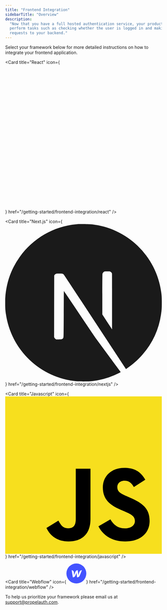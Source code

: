 ```yaml
---
title: "Frontend Integration"
sidebarTitle: "Overview"
description:
  "Now that you have a full hosted authentication service, your product needs to
  perform tasks such as checking whether the user is logged in and making HTTP
  requests to your backend."
---
```


Select your framework below for more detailed instructions on how to integrate
your frontend application.

<CardGroup cols={2}>

<Card
  title="React"
  icon={
<svg xmlns="http://www.w3.org/2000/svg" viewBox="-11.5 -10.23174 23 20.46348">
  <title>React Logo</title>
  <circle cx="0" cy="0" r="2.05" fill="#61dafb"/>
  <g stroke="#61dafb" stroke-width="1" fill="none">
    <ellipse rx="11" ry="4.2"/>
    <ellipse rx="11" ry="4.2" transform="rotate(60)"/>
    <ellipse rx="11" ry="4.2" transform="rotate(120)"/>
  </g>
</svg>
}
  href="/getting-started/frontend-integration/react"
/>

<Card
  title="Next.js"
  icon={<svg className="h-5 w-5" viewBox="0 0 48 48" xmlns="http://www.w3.org/2000/svg">
  <path d="m22.43.01-.73.07C14.88.69 8.5 4.37 4.45 10.02A23.75 23.75 0 0 0 .22 20.51a18.3 18.3 0 0 0-.22 3.5c0 1.78.02 2.17.22 3.49A24.1 24.1 0 0 0 21.7 47.94c.73.08 3.87.08 4.6 0a24.22 24.22 0 0 0 8.65-2.53c.4-.2.49-.27.43-.31-.03-.03-1.8-2.4-3.9-5.24l-3.84-5.19-4.81-7.11a688.2 688.2 0 0 0-4.84-7.12c-.02 0-.04 3.16-.05 7.02-.02 6.76-.02 7.04-.1 7.2a.85.85 0 0 1-.42.42c-.15.08-.28.1-.99.1h-.81l-.22-.15a.88.88 0 0 1-.31-.34l-.1-.2.01-9.42.02-9.4.14-.19c.08-.1.24-.22.35-.29.19-.09.27-.1 1.08-.1.95 0 1.11.04 1.36.31.07.08 2.68 4 5.8 8.72l9.46 14.34 3.8 5.76.2-.13c1.7-1.1 3.5-2.68 4.92-4.32a23.89 23.89 0 0 0 5.65-12.27c.2-1.32.22-1.7.22-3.5 0-1.78-.02-2.17-.22-3.49A24.1 24.1 0 0 0 26.37.07c-.45-.04-3.55-.1-3.94-.06zm9.82 14.52a.95.95 0 0 1 .48.55c.03.12.04 2.73.03 8.61v8.44l-1.5-2.28-1.49-2.28v-6.14c0-3.96.02-6.19.05-6.3a.96.96 0 0 1 .46-.59c.2-.1.26-.1 1-.1.7 0 .82 0 .97.09z" fill="currentColor"/>
</svg>}
  href="/getting-started/frontend-integration/nextjs"
/>

<Card
  title="Javascript"
  icon={
<svg xmlns="http://www.w3.org/2000/svg" viewBox="0 0 630 630">
<rect width="630" height="630" fill="#f7df1e"/>
<path d="m423.2 492.19c12.69 20.72 29.2 35.95 58.4 35.95 24.53 0 40.2-12.26 40.2-29.2 0-20.3-16.1-27.49-43.1-39.3l-14.8-6.35c-42.72-18.2-71.1-41-71.1-89.2 0-44.4 33.83-78.2 86.7-78.2 37.64 0 64.7 13.1 84.2 47.4l-46.1 29.6c-10.15-18.2-21.1-25.37-38.1-25.37-17.34 0-28.33 11-28.33 25.37 0 17.76 11 24.95 36.4 35.95l14.8 6.34c50.3 21.57 78.7 43.56 78.7 93 0 53.3-41.87 82.5-98.1 82.5-54.98 0-90.5-26.2-107.88-60.54zm-209.13 5.13c9.3 16.5 17.76 30.45 38.1 30.45 19.45 0 31.72-7.61 31.72-37.2v-201.3h59.2v202.1c0 61.3-35.94 89.2-88.4 89.2-47.4 0-74.85-24.53-88.81-54.075z"/>
</svg>}
  href="/getting-started/frontend-integration/javascript"
/>

<Card
  title="Webflow"
  icon={<svg className="h-6 w-6" xmlns="http://www.w3.org/2000/svg" width="64" height="64" viewBox="0 0 64 64"><g transform="matrix(2 0 0 2 0 -64)"><circle r="16" cy="48" cx="16" fill="#4353ff"/><path d="M20.7 46.1l-1.45 4.57c0-.35-1-7.93-1-7.93-2.3 0-3.52 1.63-4.16 3.36l-1.77 4.58c0-.33-.25-4.54-.25-4.54a3.74 3.74 0 0 0-3.63-3.39l1.88 11.48c2.4 0 3.7-1.63 4.37-3.36l1.5-3.9c0 .16 1 7.26 1 7.26A4.62 4.62 0 0 0 21.59 51l3.4-8.26c-2.4 0-3.66 1.63-4.3 3.36z" fill="#fff"/></g></svg>}
  href="/getting-started/frontend-integration/webflow"
/>

</CardGroup>

To help us prioritize your framework please email us at support@propelauth.com.
